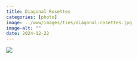 ```yaml
---
title: Diagonal Rosettes
categories: [photo]
image: ../www/images/ties/diagonal-rosettes.jpg
image-alt: ""
date: 2024-12-22
---
```


![](../www/images/ties/diagonal-rosettes.jpg)

